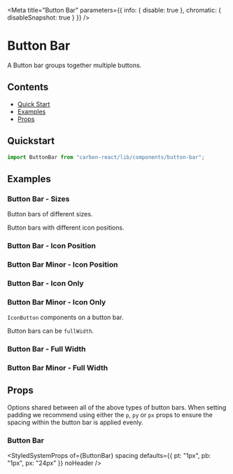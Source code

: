 

<Meta
  title="Button Bar"
  parameters={{ info: { disable: true }, chromatic: { disableSnapshot: true } }}
/>

# Button Bar

A Button bar groups together multiple buttons.

## Contents

- [Quick Start](#quick-start)
- [Examples](#examples)
- [Props](#props)

## Quickstart

```javascript
import ButtonBar from "carbon-react/lib/components/button-bar";
```

## Examples

### Button Bar - Sizes

Button bars of different sizes.

<Canvas>
  <Story name="button major sizes" story={stories.buttonBarSizes} />
</Canvas>

<Canvas>
  <Story name="button minor sizes" story={stories.buttonBarMinorSizes} />
</Canvas>

Button bars with different icon positions.

### Button Bar - Icon Position

<Canvas>
  <Story name="button major with icons" story={stories.buttonBarIcons} />
</Canvas>

### Button Bar Minor - Icon Position

<Canvas>
  <Story name="button minor with icons" story={stories.buttonBarMinorIcons} />
</Canvas>

### Button Bar - Icon Only

<Canvas>
  <Story name="button major icons only" story={stories.buttonBarIconsOnly} />
</Canvas>

### Button Bar Minor - Icon Only

<Canvas>
  <Story name="button minor icons only" story={stories.buttonBarMinorIconsOnly} />
</Canvas>

`IconButton` components on a button bar.

<Canvas>
  <Story name="button major icon buttons" story={stories.buttonBarIconButtons} />
</Canvas>

Button bars can be `fullWidth`.

### Button Bar - Full Width

<Canvas>
  <Story name="button major fullWidth" story={stories.buttonBarFullWidth} />
</Canvas>

### Button Bar Minor - Full Width

<Canvas>
  <Story name="button minor fullWidth" story={stories.buttonBarMinorFullWidth} />
</Canvas>

## Props

Options shared between all of the above types of button bars. When setting padding we recommend using either the `p`, `py`
or `px` props to ensure the spacing within the button bar is applied evenly.

### Button Bar

<StyledSystemProps
  of={ButtonBar}
  spacing
  defaults={{ pt: "1px", pb: "1px", px: "24px" }}
  noHeader
/>